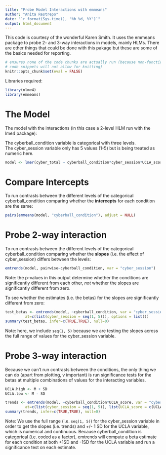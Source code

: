 ```yaml
---
title: "Probe Model Interactions with emmeans"
author: "Anita Restrepo"
date: "`r format(Sys.time(), '%b %d, %Y')`"
output: html_document
---
```

  
  
This code is courtesy of the wonderful Karen Smith. It uses the emmeans package to probe 2- and 3-way interactions in models, mainly HLMs. There are other things that could be done with this pakage but these are some of the basics needed for reporting.    
  
```r
# ensures none of the code chunks are actually run (because non-functional
# code snippets will not allow for knitting)
knitr::opts_chunk$set(eval = FALSE)
```
  
Libraries required:  
```r
library(nlme4)
library(emmeans)
```
  
# The Model  
The model with the interactions (in this case a 2-level HLM run with the lme4 package):  
  
The cyberball_condition variable is categorical with three levels.  
The cyber_session variable only has 5 values (1-5) but is being treated as numeric here.  
```r
model <- lmer(cyber_total ~ cyberball_condition*cyber_session*UCLA_score + (1 + cyber_session|Subject), data = dat, REML = FALSE)
```
  
# Compare Intercepts  
To run contrasts between the different levels of the categorical cyberball_condition comparing whether the **intercepts** for each condition are the same:   
  
```r
pairs(emmeans(model, "cyberball_condition"), adjust = NULL)
```
  
# Probe 2-way interaction  
To run contrasts between the different levels of the categorical cyberball_condition comparing whether the **slopes** (i.e. the effect of cyber_session) differs between the levels:  
  
```r
emtrends(model, pairwise~cyberball_condition, var = "cyber_session")
```
Note: the p-values in this output determine whether the conditions are significantly different from each other, *not* whether the slopes are significantly different from zero.  
  
To see whether the estimates (i.e. the betas) for the slopes are significantly different from zero:  
```r
test_betas <- emtrends(model, ~cyberball_condition, var = "cyber_session", 
         at=c(list(cyber_session = seq(1, 5))), options = list())
summary(test_betas, infer=c(TRUE,TRUE), null=0)
```
Note: here, we include `seq(1, 5)` because we are testing the slopes across the full range of values for the cyber_session variable.  
  
# Probe 3-way interaction  
Because we can't run contrasts between the conditions, the only thing we can do (apart from plotting, v important) is run significance tests for the betas at multiple combinations of values for the interacting variables.  
```r
UCLA.high <- M + SD
UCLA.low <- M - SD

trends <- emtrends(model, ~cyberball_condition*UCLA_score, var = "cyber_session", 
         at=c(list(cyber_session = seq(1, 5)), list(UCLA_score = c(UCLA.low, UCLA.high))), options = list())
summary(trends, infer=c(TRUE,TRUE), null=0)
```
Note: We use the full range (i.e. `seq(1, 5)`) for the cyber_session variable in order to get the slopes (i.e. trends) and +/- 1 SD for the UCLA variable, which is numerical and continuous. Because cyberball_condition is categorical (i.e. coded as a factor), emtrends will compute a beta estimate for each condition at both +1SD and -1SD for the UCLA variable and run a significance test on each estimate.  
  


  
